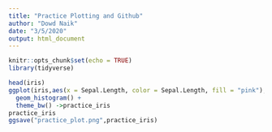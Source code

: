 ```yaml
---
title: "Practice Plotting and Github"
author: "Dowd Naik"
date: "3/5/2020"
output: html_document
---
```


```r
knitr::opts_chunk$set(echo = TRUE)
library(tidyverse)
```



```r
head(iris)
ggplot(iris,aes(x = Sepal.Length, color = Sepal.Length, fill = "pink"),stat_bin(30)) +
  geom_histogram() +
  theme_bw() ->practice_iris
practice_iris
ggsave("practice_plot.png",practice_iris)


```

